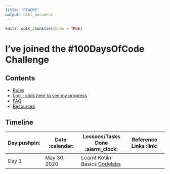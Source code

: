 ```yaml
---
title: "README"
output: html_document
---
```


```r
knitr::opts_chunk$set(echo = TRUE)
```

# I've joined the #100DaysOfCode Challenge

## Contents

* [Rules](rules.md)
* [Log - click here to see my progress](log.md)
* [FAQ](FAQ.md)
* [Resources](resources.md)

## Timeline

|**Day:pushpin:**|**Date &nbsp;:calendar:**|**Lessons/Tasks Done :alarm_clock:**| **Reference Links :link:**|
|------|-----------------|--------------------|---------------------|
|Day 1|May 30, 2020| Learnt Kotlin Basics [Codelabs](https://developer.android.com/courses/kotlin-bootcamp/overview)|